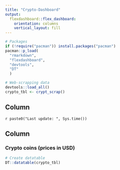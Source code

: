 ```yaml
---
title: "Crypto-Dashboard"
output: 
  flexdashboard::flex_dashboard:
    orientation: columns
    vertical_layout: fill
---
```


```r
# Packages
if (!require("pacman")) install.packages("pacman")
pacman::p_load(
  "rmarkdown",
  "flexdashboard",
  "devtools",
  "DT"
  )

# Web-scrapping data
devtools::load_all()
crypto_tbl <- crypt_scrap()
```

Column {.sidebar data-width=180}
-----------------------------------------------------------------------

`r paste0("Last update: ", Sys.time())`

Column
-----------------------------------------------------------------------

### Crypto coins (prices in USD)

```r
# Create datatable
DT::datatable(crypto_tbl)
```
